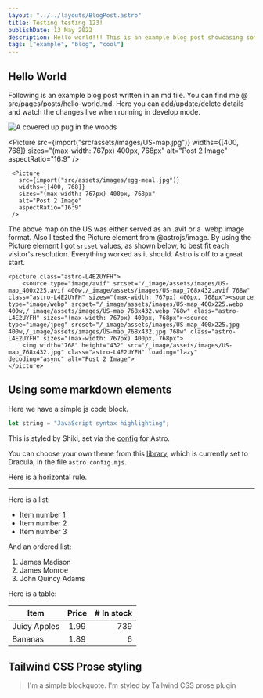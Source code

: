 ```yaml
---
layout: "../../layouts/BlogPost.astro"
title: Testing testing 123!
publishDate: 13 May 2022
description: Hello world!!! This is an example blog post showcasing some of the cool stuff Astro Cactus theme can do.
tags: ["example", "blog", "cool"]
---
```





## Hello World

Following is an example blog post written in an md file. You can find me @ src/pages/posts/hello-world.md. Here you can add/update/delete details and watch the changes live when running in develop mode.

<Image
	src="https://picsum.photos/id/1025/550/460"
	alt="A covered up pug in the woods"
	width={550}
	height={460}
/>

<Picture
		src={import("src/assets/images/US-map.jpg")}
		widths={[400, 768]}
		sizes="(max-width: 767px) 400px, 768px"
		alt="Post 2 Image"
		aspectRatio="16:9"
	  />


	 <Picture
	   src={import("src/assets/images/egg-meal.jpg")}
	   widths={[400, 768]}
	   sizes="(max-width: 767px) 400px, 768px"
	   alt="Post 2 Image"
	   aspectRatio="16:9"
	 />


The above map on the US was either served as an .avif or a .webp image format.
Also I tested the Picture element from @astrojs/image. By using the Picture element I got ```srcset``` values, as shown below, to best fit each visitor's resolution. Everything worked as it should. Astro is off to a great start.
```
<picture class="astro-L4E2UYFH">
	<source type="image/avif" srcset="/_image/assets/images/US-map_400x225.avif 400w,/_image/assets/images/US-map_768x432.avif 768w" class="astro-L4E2UYFH" sizes="(max-width: 767px) 400px, 768px"><source type="image/webp" srcset="/_image/assets/images/US-map_400x225.webp 400w,/_image/assets/images/US-map_768x432.webp 768w" class="astro-L4E2UYFH" sizes="(max-width: 767px) 400px, 768px"><source type="image/jpeg" srcset="/_image/assets/images/US-map_400x225.jpg 400w,/_image/assets/images/US-map_768x432.jpg 768w" class="astro-L4E2UYFH" sizes="(max-width: 767px) 400px, 768px">
	<img width="768" height="432" src="/_image/assets/images/US-map_768x432.jpg" class="astro-L4E2UYFH" loading="lazy" decoding="async" alt="Post 2 Image">
</picture>
```





## Using some markdown elements

Here we have a simple js code block.

```js
let string = "JavaScript syntax highlighting";
```

This is styled by Shiki, set via the [config](https://docs.astro.build/en/guides/markdown-content/#syntax-highlighting) for Astro.

You can choose your own theme from this [library](https://github.com/shikijs/shiki/blob/main/docs/themes.md#all-themes), which is currently set to Dracula, in the file `astro.config.mjs`.

Here is a horizontal rule.

---

Here is a list:

- Item number 1
- Item number 2
- Item number 3

And an ordered list:

1. James Madison
2. James Monroe
3. John Quincy Adams

Here is a table:

| Item         | Price | # In stock |
| ------------ | :---: | ---------: |
| Juicy Apples | 1.99  |        739 |
| Bananas      | 1.89  |          6 |

## Tailwind CSS Prose styling

> I'm a simple blockquote.
> I'm styled by Tailwind CSS prose plugin
